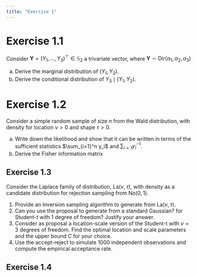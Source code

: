 ```yaml
---
title: "Exercise 1"
---
```


# Exercise 1.1

Consider $\boldsymbol{Y}=(Y_1, \ldots, Y_3)^\top \in \mathbb{S}_{2}$ a trivariate vector, where $\boldsymbol{Y} \sim \mathsf{Dir}(\alpha_1, \alpha_2, \alpha_3)$

a. Derive the marginal distribution of $(Y_1, Y_2)$.
b. Derive the conditional distribution of $Y_3 \mid (Y_1, Y_2)$.


# Exercise 1.2

Consider a simple random sample of size $n$ from the Wald distribution, with density
\begin{align*}
f(y; \nu, \lambda) = \left(\frac{\lambda}{2\pi y^{3}}\right)^{1/2} \exp\left\{ - \frac{\lambda (y-\nu)^2}{2\nu^2y}\right\}\mathrm{I}(y > 0)
\end{align*}
for location $\nu >0$ and shape $\tau>0$.


a. Write down the likelihood and show that it can be written in terms of the sufficient statistics $\sum_{i=1}^n y_i$ and $\sum_{i=1} y_i^{-1}$.
b. Derive the Fisher information matrix


## Exercise 1.3

Consider the Laplace family of distribution, $\mathsf{La}(\nu, \tau)$, with density
\begin{align*}
g(x; \nu, \tau) = \frac{1}{2\tau} \exp\left(- \frac{|x-\nu|}{\tau}\right), \qquad \nu \in \mathbb{R}, \tau > 0
\end{align*}
as a candidate distribution for rejection sampling from $\mathsf{No}(0,1)$.

1. Provide an inversion sampling algorithm to generate from $\mathsf{La}(\nu, \tau)$.
2. Can you use the proposal to generate from a standard Gaussian? for Student-$t$ with 1 degree of freedom? Justify your answer.
3. Consider as proposal a location-scale version of the Student-t with $\nu=3$
 degrees of freedom. Find the optimal location and scale parameters and the upper bound $C$ for your choice.
4. Use the accept-reject to simulate 1000 independent observations and compute the empirical acceptance rate.

## Exercise 1.4

<!--
The ratio-of-uniform method, implemented in the [`rust` **R** package](https://paulnorthrop.github.io/rust/index.html), can be used to simulate independent draws from an unnormalized density function assuming the latter is bounded after use of a Box--Cox transformation.

```r
#| eval: false
#| echo: true
set.seed(80601)
data(waiting, package = "hecbayes")
nobs <- length(waiting) # number of observations
ybar <- mean(waiting)   # average waiting time
B <- 1000L  # number of draws
# Un-normalized log posterior: scaled log likelihood + log prior
upost <- function(x){
  dgamma(x = x, shape = nobs + 1L, rate = nobs*ybar, log = TRUE) +
    log(2) + dt(x = x, df = 1, log = TRUE)}
post_samp <- rust::ru(logf = upost,
                      n = B,
                      d = 1,  # dimension of parameter (scalar)
                      init = nobs/ybar)$sim_vals # initial value of mode
```


Estimate using the Monte Carlo sample:

1. the probability that the waiting time is between 20 and 40 seconds
2. the average waiting time
3. the standard deviation of the waiting time

-->
